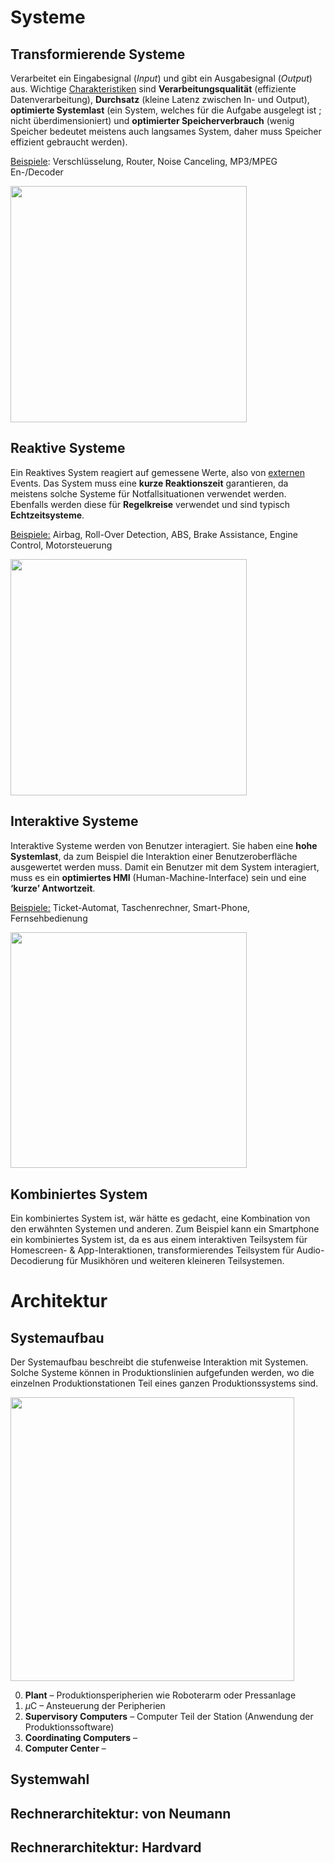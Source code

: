 # Systeme

## Transformierende Systeme

Verarbeitet ein Eingabesignal (*Input*) und gibt ein Ausgabesignal (*Output*) aus. Wichtige [Charakteristiken]{.underline} sind **Verarbeitungsqualität** (effiziente Datenverarbeitung), **Durchsatz** (kleine Latenz zwischen In- und Output), **optimierte Systemlast** (ein System, welches für die Aufgabe ausgelegt ist ; nicht überdimensioniert) und **optimierter Speicherverbrauch** (wenig Speicher bedeutet meistens auch langsames System, daher muss Speicher effizient gebraucht werden).

[Beispiele]{.underline}: Verschlüsselung, Router, Noise Canceling, MP3/MPEG En-/Decoder

![](images/transform_system.png){fig-align="center" width="10cm"}

## Reaktive Systeme

Ein Reaktives System reagiert auf gemessene Werte, also von [externen]{.underline} Events. Das System muss eine **kurze Reaktionszeit** garantieren, da meistens solche Systeme für Notfallsituationen verwendet werden. Ebenfalls werden diese für **Regelkreise** verwendet und sind typisch **Echtzeitsysteme**.

[Beispiele:]{.underline} Airbag, Roll-Over Detection, ABS, Brake Assistance, Engine Control, Motorsteuerung

![](images/reactive_system.png){fig-align="center" width="10cm"}

## Interaktive Systeme

Interaktive Systeme werden von Benutzer interagiert. Sie haben eine **hohe Systemlast**, da zum Beispiel die Interaktion einer Benutzeroberfläche ausgewertet werden muss. Damit ein Benutzer mit dem System interagiert, muss es ein **optimiertes HMI** (Human-Machine-Interface) sein und eine **'kurze' Antwortzeit**.

[Beispiele:]{.underline} Ticket-Automat, Taschenrechner, Smart-Phone, Fernsehbedienung

![](images/interactive_system.png){fig-align="center" width="10cm"}

## Kombiniertes System

Ein kombiniertes System ist, wär hätte es gedacht, eine Kombination von den erwähnten Systemen und anderen. Zum Beispiel kann ein Smartphone ein kombiniertes System ist, da es aus einem interaktiven Teilsystem für Homescreen- & App-Interaktionen, transformierendes Teilsystem für Audio-Decodierung für Musikhören und weiteren kleineren Teilsystemen.

# Architektur

## Systemaufbau

Der Systemaufbau beschreibt die stufenweise Interaktion mit Systemen. Solche Systeme können in Produktionslinien aufgefunden werden, wo die einzelnen Produktionstationen Teil eines ganzen Produktionssystems sind.

![](images/systemaufbau.png){fig-align="center" width="12cm"}

0.  **Plant** -- Produktionsperipherien wie Roboterarm oder Pressanlage
1.  $\mu$C -- Ansteuerung der Peripherien
2.  **Supervisory Computers** -- Computer Teil der Station (Anwendung der Produktionssoftware)
3.  **Coordinating Computers** --
4.  **Computer Center** --

## Systemwahl

## Rechnerarchitektur: von Neumann

## Rechnerarchitektur: Hardvard

